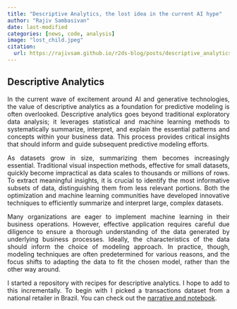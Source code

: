 ```yaml
---
title: "Descriptive Analytics, the lost idea in the current AI hype"
author: "Rajiv Sambasivan"
date: last-modified
categories: [news, code, analysis]
image: "lost_child.jpeg"
citation:
  url: https://rajivsam.github.io/r2ds-blog/posts/descriptive_analytics 
---
```


::: {style="text-align: justify"}

## Descriptive Analytics
In the current wave of excitement around AI and generative technologies, the value of descriptive analytics as a foundation for predictive modeling is often overlooked. Descriptive analytics goes beyond traditional exploratory data analysis; it leverages statistical and machine learning methods to systematically summarize, interpret, and explain the essential patterns and concepts within your business data. This process provides critical insights that should inform and guide subsequent predictive modeling efforts.

As datasets grow in size, summarizing them becomes increasingly essential. Traditional visual inspection methods, effective for small datasets, quickly become impractical as data scales to thousands or millions of rows. To extract meaningful insights, it is crucial to identify the most informative subsets of data, distinguishing them from less relevant portions. Both the optimization and machine learning communities have developed innovative techniques to efficiently summarize and interpret large, complex datasets.

Many organizations are eager to implement machine learning in their business operations. However, effective application requires careful due diligence to ensure a thorough understanding of the data generated by underlying business processes. Ideally, the characteristics of the data should inform the choice of modeling approach. In practice, though, modeling techniques are often predetermined for various reasons, and the focus shifts to adapting the data to fit the chosen model, rather than the other way around.

I started a repository with recipes for descriptive analytics. I hope to add to this incrementally. To begin with I picked a transactions dataset from a national retailer in Brazil.
You can check out the [narrative and notebook](https://github.com/rajivsam/descriptive_analytics/blob/main/examples/olist_case_study/part_1_revenue_segmentation.md).




:::